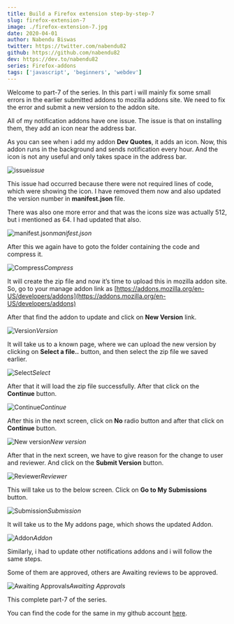 ```yaml
---
title: Build a Firefox extension step-by-step-7
slug: firefox-extension-7
image: ./firefox-extension-7.jpg
date: 2020-04-01
author: Nabendu Biswas
twitter: https://twitter.com/nabendu82
github: https://github.com/nabendu82
dev: https://dev.to/nabendu82
series: Firefox-addons
tags: ['javascript', 'beginners', 'webdev']
---
```


Welcome to part-7 of the series. In this part i will mainly fix some small errors in the earlier submitted addons to mozilla addons site. We need to fix the error and submit a new version to the addon site.

All of my notification addons have one issue. The issue is that on installing them, they add an icon near the address bar.

As you can see when i add my addon **Dev Quotes**, it adds an icon. Now, this addon runs in the background and sends notification every hour. And the icon is not any useful and only takes space in the address bar.

![issue](https://ik.imagekit.io/thewebdev/FirefoxAddons/7/1_jmDJUUiP0B.png)*issue*

This issue had occurred because there were not required lines of code, which were showing the icon. I have removed them now and also updated the version number in **manifest.json** file.

There was also one more error and that was the icons size was actually 512, but i mentioned as 64. I had updated that also.

![manifest.json](https://ik.imagekit.io/thewebdev/FirefoxAddons/7/2_heflkv1lZ.png)*manifest.json*

After this we again have to goto the folder containing the code and compress it.

![Compress](https://ik.imagekit.io/thewebdev/FirefoxAddons/7/3_rsmxbmN0Oh.png)*Compress*

It will create the zip file and now it’s time to upload this in mozilla addon site. So, go to your manage addon link as [https://addons.mozilla.org/en-US/developers/addons](https://addons.mozilla.org/en-US/developers/addons)

After that find the addon to update and click on **New Version** link.

![Version](https://ik.imagekit.io/thewebdev/FirefoxAddons/7/4_8q18bcuRy.png)*Version*

It will take us to a known page, where we can upload the new version by clicking on **Select a file..** button, and then select the zip file we saved earlier.

![Select](https://ik.imagekit.io/thewebdev/FirefoxAddons/7/5_4xzLkiEA3.png)*Select*

After that it will load the zip file successfully. After that click on the **Continue** button.

![Continue](https://ik.imagekit.io/thewebdev/FirefoxAddons/7/6_mqZT0ixy8.png)*Continue*

After this in the next screen, click on **No** radio button and after that click on **Continue** button.

![New version](https://ik.imagekit.io/thewebdev/FirefoxAddons/7/7_WJApxlLxjZ.png)*New version*

After that in the next screen, we have to give reason for the change to user and reviewer. And click on the **Submit Version** button.

![Reviewer](https://ik.imagekit.io/thewebdev/FirefoxAddons/7/8_tAY0lD67HO.png)*Reviewer*

This will take us to the below screen. Click on **Go to My Submissions** button.

![Submission](https://ik.imagekit.io/thewebdev/FirefoxAddons/7/9_816tdJRlb.png)*Submission*

It will take us to the My addons page, which shows the updated Addon.

![Addon](https://ik.imagekit.io/thewebdev/FirefoxAddons/7/10_7EueCULRGw.png)*Addon*

Similarly, i had to update other notifications addons and i will follow the same steps.

Some of them are approved, others are Awaiting reviews to be approved.

![Awaiting Approvals](https://ik.imagekit.io/thewebdev/FirefoxAddons/7/11_eGCLL5oZcj.png)*Awaiting Approvals*

This complete part-7 of the series.

You can find the code for the same in my github account [here](https://github.com/nabendu82/Addons).
